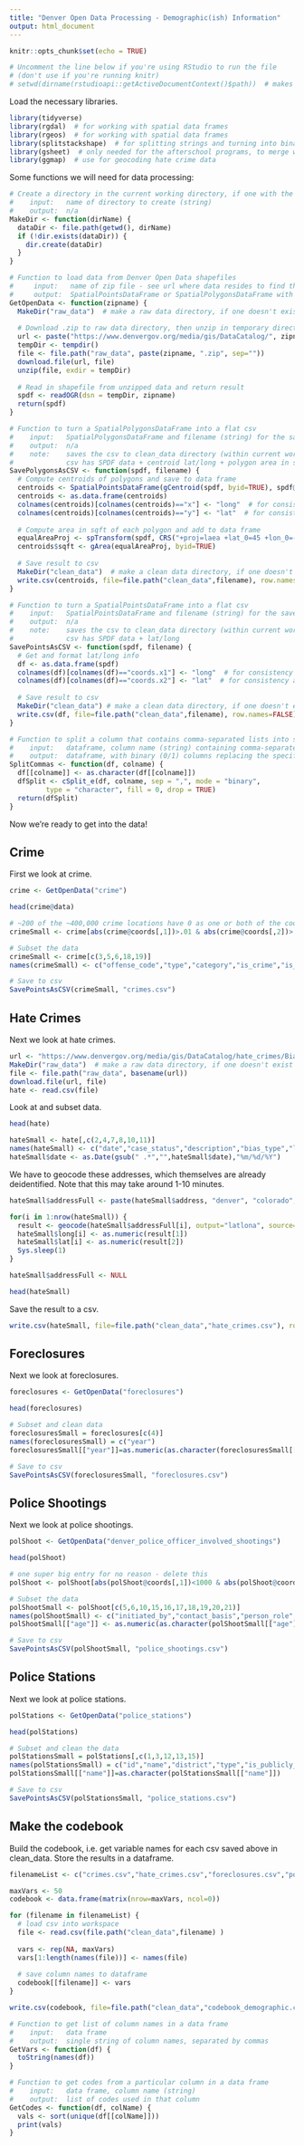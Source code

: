 ```yaml
---
title: "Denver Open Data Processing - Demographic(ish) Information"
output: html_document
---
```


```r
knitr::opts_chunk$set(echo = TRUE)
```

```r
# Uncomment the line below if you're using RStudio to run the file
# (don't use if you're running knitr)
# setwd(dirname(rstudioapi::getActiveDocumentContext()$path))  # makes sure data files are saved in same location as this file
```

Load the necessary libraries. 

```r
library(tidyverse)
library(rgdal)  # for working with spatial data frames
library(rgeos)  # for working with spatial data frames
library(splitstackshape)  # for splitting strings and turning into binary columns
library(gsheet)  # only needed for the afterschool programs, to merge with annotated data
library(ggmap)  # use for geocoding hate crime data
```

Some functions we will need for data processing:

```r
# Create a directory in the current working directory, if one with the given name doesn't exist yet
#    input:   name of directory to create (string)
#    output:  n/a
MakeDir <- function(dirName) {
  dataDir <- file.path(getwd(), dirName)
  if (!dir.exists(dataDir)) {
    dir.create(dataDir)
  }
}

# Function to load data from Denver Open Data shapefiles
#     input:   name of zip file - see url where data resides to find this (string)
#     output:  SpatialPointsDataFrame or SpatialPolygonsDataFrame with shapefile data
GetOpenData <- function(zipname) {
  MakeDir("raw_data")  # make a raw data directory, if one doesn't exist yet
  
  # Download .zip to raw data directory, then unzip in temporary directory.
  url <- paste("https://www.denvergov.org/media/gis/DataCatalog/", zipname, "/shape/", zipname, ".zip", sep="")
  tempDir <- tempdir()
  file <- file.path("raw_data", paste(zipname, ".zip", sep=""))
  download.file(url, file)
  unzip(file, exdir = tempDir)
  
  # Read in shapefile from unzipped data and return result
  spdf <- readOGR(dsn = tempDir, zipname)
  return(spdf)
}

# Function to turn a SpatialPolygonsDataFrame into a flat csv
#    input:   SpatialPolygonsDataFrame and filename (string) for the saved csv
#    output:  n/a
#    note:    saves the csv to clean_data directory (within current working directory), 
#             csv has SPDF data + centroid lat/long + polygon area in square feet
SavePolygonsAsCSV <- function(spdf, filename) {
  # Compute centroids of polygons and save to data frame
  centroids <- SpatialPointsDataFrame(gCentroid(spdf, byid=TRUE), spdf@data, match.ID=FALSE) 
  centroids <- as.data.frame(centroids)
  colnames(centroids)[colnames(centroids)=="x"] <- "long"  # for consistency across files
  colnames(centroids)[colnames(centroids)=="y"] <- "lat"  # for consistency across files
  
  # Compute area in sqft of each polygon and add to data frame
  equalAreaProj <- spTransform(spdf, CRS("+proj=laea +lat_0=45 +lon_0=-100 +x_0=0 +y_0=0 +a=6370997 +b=6370997 +units=ft +no_defs"))
  centroids$sqft <- gArea(equalAreaProj, byid=TRUE)
  
  # Save result to csv
  MakeDir("clean_data")  # make a clean data directory, if one doesn't exist yet
  write.csv(centroids, file=file.path("clean_data",filename), row.names=FALSE)
}

# Function to turn a SpatialPointsDataFrame into a flat csv
#    input:   SpatialPointsDataFrame and filename (string) for the saved csv
#    output:  n/a
#    note:    saves the csv to clean_data directory (within current working directory), 
#             csv has SPDF data + lat/long
SavePointsAsCSV <- function(spdf, filename) {
  # Get and format lat/long info
  df <- as.data.frame(spdf)
  colnames(df)[colnames(df)=="coords.x1"] <- "long"  # for consistency across files
  colnames(df)[colnames(df)=="coords.x2"] <- "lat"  # for consistency across files
 
  # Save result to csv
  MakeDir("clean_data") # make a clean data directory, if one doesn't exist yet 
  write.csv(df, file=file.path("clean_data",filename), row.names=FALSE)
}

# Function to split a column that contains comma-separated lists into separate binary columns
#    input:   dataframe, column name (string) containing comma-separated lists to split
#    output:  dataframe, with binary (0/1) columns replacing the specified column
SplitCommas <- function(df, colname) {
  df[[colname]] <- as.character(df[[colname]])
  dfSplit <- cSplit_e(df, colname, sep = ",", mode = "binary",
         type = "character", fill = 0, drop = TRUE)
  return(dfSplit)
}
```

Now we're ready to get into the data!

## Crime

First we look at crime.

```r
crime <- GetOpenData("crime")
```

```r
head(crime@data)

# ~200 of the ~400,000 crime locations have 0 as one or both of the coordinates, so we remove those.
crimeSmall <- crime[abs(crime@coords[,1])>.01 & abs(crime@coords[,2])>.01,]

# Subset the data
crimeSmall <- crime[c(3,5,6,18,19)]
names(crimeSmall) <- c("offense_code","type","category","is_crime","is_traffic")

# Save to csv
SavePointsAsCSV(crimeSmall, "crimes.csv")
```

## Hate Crimes

Next we look at hate crimes.

```r
url <- "https://www.denvergov.org/media/gis/DataCatalog/hate_crimes/BiasMotivatedCrimes.csv"
MakeDir("raw_data")  # make a raw data directory, if one doesn't exist yet
file <- file.path("raw_data", basename(url))
download.file(url, file)
hate <- read.csv(file)
```

Look at and subset data.

```r
head(hate)

hateSmall <- hate[,c(2,4,7,8,10,11)]
names(hateSmall) <- c("date","case_status","description","bias_type","location_description","address")
hateSmall$date <- as.Date(gsub(" .*","",hateSmall$date),"%m/%d/%Y")
```

We have to geocode these addresses, which themselves are already deidentified. Note that this may take around 1-10 minutes.

```r
hateSmall$addressFull <- paste(hateSmall$address, "denver", "colorado", sep=", ")

for(i in 1:nrow(hateSmall)) {
  result <- geocode(hateSmall$addressFull[i], output="latlona", source="google")
  hateSmall$long[i] <- as.numeric(result[1])
  hateSmall$lat[i] <- as.numeric(result[2])
  Sys.sleep(1)
}

hateSmall$addressFull <- NULL

head(hateSmall)
```

Save the result to a csv.
```r
write.csv(hateSmall, file=file.path("clean_data","hate_crimes.csv"), row.names=FALSE)
```

## Foreclosures

Next we look at foreclosures.

```r
foreclosures <- GetOpenData("foreclosures")
```

```r
head(foreclosures)

# Subset and clean data
foreclosuresSmall = foreclosures[c(4)]
names(foreclosuresSmall) = c("year")
foreclosuresSmall[["year"]]=as.numeric(as.character(foreclosuresSmall[["year"]]))

# Save to csv
SavePointsAsCSV(foreclosuresSmall, "foreclosures.csv")
```

## Police Shootings

Next we look at police shootings.

```r
polShoot <- GetOpenData("denver_police_officer_involved_shootings")
```

```r
head(polShoot)

# one super big entry for no reason - delete this
polShoot <- polShoot[abs(polShoot@coords[,1])<1000 & abs(polShoot@coords[,2])<1000,]

# Subset the data
polShootSmall <- polShoot[c(5,6,10,15,16,17,18,19,20,21)]
names(polShootSmall) <- c("initiated_by","contact_basis","person_role","gender","age","race","ethnicity","armed_with","discharged_firearm","casualty_status")
polShootSmall[["age"]] <- as.numeric(as.character(polShootSmall[["age"]]))

# Save to csv
SavePointsAsCSV(polShootSmall, "police_shootings.csv")
```

## Police Stations

Next we look at police stations.

```r
polStations <- GetOpenData("police_stations")
```

```r
head(polStations)

# Subset and clean the data
polStationsSmall = polStations[,c(1,3,12,13,15)]
names(polStationsSmall) = c("id","name","district","type","is_publicly_accessible")
polStationsSmall[["name"]]=as.character(polStationsSmall[["name"]])

# Save to csv
SavePointsAsCSV(polStationsSmall, "police_stations.csv")
```

## Make the codebook

Build the codebook, i.e. get variable names for each csv saved above in clean_data. Store the results in a dataframe.

```r
filenameList <- c("crimes.csv","hate_crimes.csv","foreclosures.csv","police_shootings.csv","police_stations.csv")

maxVars <- 50
codebook <- data.frame(matrix(nrow=maxVars, ncol=0))

for (filename in filenameList) {
  # load csv into workspace
  file <- read.csv(file.path("clean_data",filename) )
  
  vars <- rep(NA, maxVars)
  vars[1:length(names(file))] <- names(file)
  
  # save column names to dataframe
  codebook[[filename]] <- vars
}

write.csv(codebook, file=file.path("clean_data","codebook_demographic.csv"), row.names=FALSE)
```



```r
# Function to get list of column names in a data frame
#    input:   data frame
#    output:  single string of column names, separated by commas
GetVars <- function(df) {
  toString(names(df))
}

# Function to get codes from a particular column in a data frame
#    input:   data frame, column name (string)
#    output:  list of codes used in that column
GetCodes <- function(df, colName) {
  vals <- sort(unique(df[[colName]]))
  print(vals)
}
```
